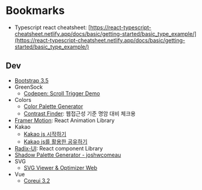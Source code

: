 # Bookmarks

- Typescript react cheatsheet: [https://react-typescript-cheatsheet.netlify.app/docs/basic/getting-started/basic_type_example/](https://react-typescript-cheatsheet.netlify.app/docs/basic/getting-started/basic_type_example/)

## Dev

- [Bootstrap 3.5](https://getbootstrap.com/docs/5.3/getting-started/introduction/)
- GreenSock
  - [Codepen: Scroll Trigger Demo](https://codepen.io/GreenSock/pen/RwPXQOQ)
- Colors
  - [Color Palette Generator](https://coolors.co/)
  - [Contrast Finder](https://app.contrast-finder.org/?lang=ko): 웹접근성 기준 명암 대비 체크용
- [Framer Motion](https://www.framer.com/motion/introduction/): React Animation Library
- Kakao
  - [Kakao js 시작하기](https://developers.kakao.com/docs/latest/ko/getting-started/sdk-js)
  - [Kakao js를 활용한 공유하기](https://developers.kakao.com/docs/latest/ko/message/js-link)
- [Radix-UI](https://www.radix-ui.com/): React component Library
- [Shadow Palette Generator - joshwcomeau](https://www.joshwcomeau.com/shadow-palette/)
- SVG
  - [SVG Viewer & Optimizer Web](https://www.svgviewer.dev/)
- Vue
  - [Coreui 3.2](https://coreui.io/vue/docs/3.2/)
